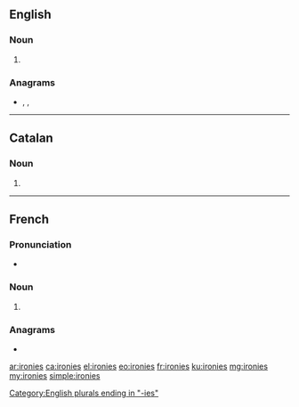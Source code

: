 ==English==

===Noun===
{{head|en|noun plural form}}

# {{plural of|irony|lang=en}}

===Anagrams===
* {{l|en|ioniser}}, {{l|en|ironise}}, {{l|en|noisier}}

----

==Catalan==

===Noun===
{{head|ca|noun form}}

# {{plural of|ironia|lang=ca}}

----

==French==

===Pronunciation===
* {{IPA|/i.ʁɔ.ni/|lang=fr}}

===Noun===
{{head|fr|noun plural form|g=f}}

# {{plural of|ironie|lang=fr}}

===Anagrams===
* {{l|fr|ioniser}}

[[Category:English plurals ending in "-ies"]]

[[ar:ironies]]
[[ca:ironies]]
[[el:ironies]]
[[eo:ironies]]
[[fr:ironies]]
[[ku:ironies]]
[[mg:ironies]]
[[my:ironies]]
[[simple:ironies]]